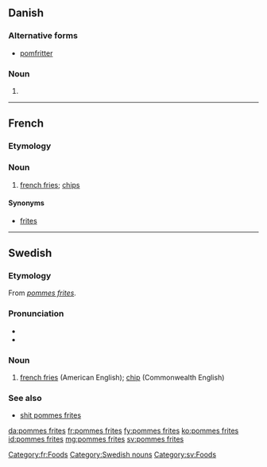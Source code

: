 {{also|Pommes frites}}
==Danish==

===Alternative forms===
* [[pomfritter]]

===Noun===
{{head|da|noun form|g=c}}

# {{plural indefinite of|pomme frite|lang=da}}

----

==French==

===Etymology===
{{compound|pommes|frites|lang=fr}}

===Noun===
{{head|fr|noun||head=[[pommes]] [[frites]]|g=f}}

# [[french fries]]; [[chip]]s

====Synonyms====
* [[frites]]

[[Category:fr:Foods]]

----

==Swedish==

===Etymology===
From {{etyl|fr|sv}} ''[[#French|pommes frites]]''.

===Pronunciation===
* {{IPA|/pɔmˈfrɪtː/|lang=sv}}
* {{audio|Sv-pommes frites.ogg|Audio}}

===Noun===
{{head|sv|nouns}}

# [[french fries]] (American English); [[chip]] (Commonwealth English)

===See also===
* [[shit pommes frites]]

[[Category:Swedish nouns]]
[[Category:sv:Foods]]

[[da:pommes frites]]
[[fr:pommes frites]]
[[fy:pommes frites]]
[[ko:pommes frites]]
[[id:pommes frites]]
[[mg:pommes frites]]
[[sv:pommes frites]]